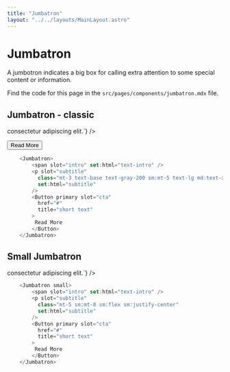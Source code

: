 ```yaml
---
title: "Jumbatron"
layout: "../../layouts/MainLayout.astro"
---
```


# Jumbatron

A jumbotron indicates a big box for calling extra attention to some special content or information.

Find the code for this page in the `src/pages/components/jumbatron.mdx` file.

## Jumbatron - classic
<div class="component-preview">
    <Jumbatron class="w-full">
        <span slot="intro" set:html={`Lorem ipsum dolor sit amet, <span class=\"text-lightBlue-500\">consectetur</span> adipiscing elit.`} />
        <p slot="subtitle"
          class="mt-3 text-base text-gray-200 sm:mt-5 text-lg md:text-xl lg:mx-0 md:mt-5"
          set:html="Nunc posuere massa eget turpis laoreet ultrices eget vel massa."
        />
        <Button primary slot="cta"
          href="#"
          title="short text"
        >
         Read More
        </Button>
    </Jumbatron>
</div>

```js
    <Jumbatron>
        <span slot="intro" set:html="text-intro" />
        <p slot="subtitle"
          class="mt-3 text-base text-gray-200 sm:mt-5 text-lg md:text-xl lg:mx-0 md:mt-5"
          set:html="subtitle"
        />
        <Button primary slot="cta"
          href="#"
          title="short text"
        >
         Read More
        </Button>
    </Jumbatron>
```

## Small Jumbatron

<div class="component-preview">
    <Jumbatron class="w-full" small>
        <span slot="intro" set:html={`Lorem ipsum dolor sit amet, <span class=\"text-lightBlue-500\">consectetur</span> adipiscing elit.`} />
        <p slot="subtitle"
          class="mt-5 sm:mt-8 sm:flex sm:justify-center"
          set:html="Nunc posuere massa eget turpis laoreet ultrices eget vel massa."
        />
    </Jumbatron>
</div>

```js
    <Jumbatron small>
        <span slot="intro" set:html="text-intro" />
        <p slot="subtitle"
          class="mt-5 sm:mt-8 sm:flex sm:justify-center"
          set:html="subtitle"
        />
        <Button primary slot="cta"
          href="#"
          title="short text"
        >
         Read More
        </Button>
    </Jumbatron>
```
